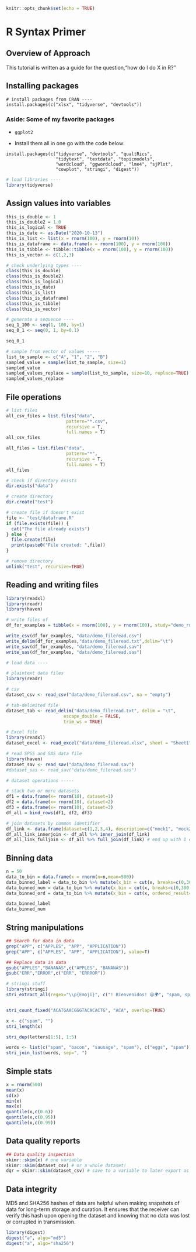 ```r
knitr::opts_chunk$set(echo = TRUE)
```

# R Syntax Primer

## Overview of Approach
This tutorial is written as a guide for the question,"how do I do X in R?"


## Installing packages
```
# install packages from CRAN ----
install.packages(c("xlsx", "tidyverse", "devtools"))
```

### Aside: Some of my favorite packages

  - `ggplot2`
  
  - Install them all in one go with the code below:
  ```
  install.packages(c("tidyverse", "devtools", "qualtRics",
                     "tidytext", "textdata", "topicmodels",
                     "wordcloud", "ggwordcloud", "lme4", "sjPlot",
                     "cowplot", "stringi", "digest"))
  
  ```

```r
# load libraries ----
library(tidyverse)
```

## Assign values into variables

```r
this_is_double <- 1
this_is_double2 = 1.0
this_is_logical <- TRUE
this_is_date <- as.Date("2020-10-13")
this_is_list <- list(x = rnorm(100), y = rnorm(10))
this_is_dataframe <- data.frame(x = rnorm(100), y = rnorm(100))
this_is_tibble <- tibble::tibble(x = rnorm(100), y = rnorm(100))
this_is_vector <- c(1,2,3)

# check underlying types ----
class(this_is_double)
class(this_is_double2)
class(this_is_logical)
class(this_is_date)
class(this_is_list)
class(this_is_dataframe)
class(this_is_tibble)
class(this_is_vector)
```

```r
# generate a sequence ----
seq_1_100 <- seq(1, 100, by=1)
seq_0_1 <- seq(0, 1, by=0.1)

seq_0_1

# sample from vector of values -----
list_to_sample <- c("A", "1", "2", "B")
sampled_value = sample(list_to_sample, size=1)
sampled_value
sampled_values_replace = sample(list_to_sample, size=10, replace=TRUE)
sampled_values_replace
```

## File operations

```r
# list files
all_csv_files = list.files("data", 
                       pattern="*.csv", 
                       recursive = T, 
                       full.names = T)
all_csv_files

all_files = list.files("data", 
                       pattern="*", 
                       recursive = T, 
                       full.names = T)
all_files

# check if directory exists
dir.exists("data")

# create directory
dir.create("test")

# create file if doesn't exist
file <- "test/dataframe.R"
if (file.exists(file)) {
  cat("The file already exists")
} else {
  file.create(file)
  print(paste0("File created: ",file))
}

# remove directory
unlink("test", recursive=TRUE)

```

## Reading and writing files

```r
library(readxl)
library(readr)
library(haven)

# write files of
df_for_examples = tibble(x = rnorm(100), y = rnorm(100), study="demo_rnorm_in_r")

write_csv(df_for_examples, "data/demo_fileread.csv")
write_delim(df_for_examples,"data/demo_fileread.txt",delim="\t")
write_sav(df_for_examples, "data/demo_fileread.sav")
write_sas(df_for_examples, "data/demo_fileread.sas")
```


```r
# load data ----

# plaintext data files
library(readr)

# csv
dataset_csv <- read_csv("data/demo_fileread.csv", na = "empty")

# tab-delimited file
dataset_tab <- read_delim("data/demo_fileread.txt", delim = "\t", 
                      escape_double = FALSE, 
                      trim_ws = TRUE)

# Excel file
library(readxl)
dataset_excel <- read_excel("data/demo_fileread.xlsx", sheet = "Sheet1")

# read SPSS and SAS data file
library(haven)
dataset_sav <- read_sav("data/demo_fileread.sav")
#dataset_sas <- read_sav("data/demo_fileread.sas")
```


```r
# dataset operations -----

# stack two or more datasets
df1 = data.frame(x= rnorm(10), dataset=1)
df2 = data.frame(x= rnorm(10), dataset=2)
df3 = data.frame(x= rnorm(10), dataset=3)
df_all = bind_rows(df1, df2, df3)

# join datasets by common identifier
df_link <- data.frame(dataset=c(1,2,3,4), description=c("mock1", "mock2", "mock3","mock4"))
df_all_link_innerjoin <- df_all %>% inner_join(df_link)
df_all_link_fulljoin <- df_all %>% full_join(df_link) # end up with 1 extra due to entry for dataset 4

```
## Binning data

```r

n = 50
data_to_bin = data.frame(x = rnorm(n=n,mean=500))
data_binned_label = data_to_bin %>% mutate(x_bin = cut(x, breaks=c(0,300,400,500,600,Inf)))
data_binned_num = data_to_bin %>% mutate(x_bin = cut(x, breaks=c(0,300,600,800), labels=FALSE))
data_binned_ord = data_to_bin %>% mutate(x_bin = cut(x, ordered_result=T, breaks=c(0,300,400,500,600,Inf)))

data_binned_label
data_binned_num

```


## String manipulations
```r

## Search for data in data
grep("APP", c("APPLES", "APP", "APPLICATION"))
grep("APP", c("APPLES", "APP", "APPLICATION"), value=T)

## Replace data in data
gsub("APPLES","BANANAS",c("APPLES", "BANANAS"))
gsub("ERR","ERROR",c("ERR", "ERRROR"))
```

```r
# stringi stuff
library(stringi)
stri_extract_all(regex="\\p{Emoji}", c("! Bienvenidos! 😃🌍", "spam, spam, 🥓, 🍳"))


stri_count_fixed("ACATGAACGGGTACACACTG", "ACA", overlap=TRUE)

x <- c("spam", "")
stri_length(x)

stri_dup(letters[1:5], 1:5)

words <- list(c("spam", "bacon", "sausage", "spam"), c("eggs", "spam"))
stri_join_list(words, sep=", ")
```

## Simple stats

```r
x = rnorm(500)
mean(x)
sd(x)
min(x)
max(x)
quantile(x,c(0.6))
quantile(x,c(0.95))
quantile(x,c(0.99))
```

## Data quality reports

```r
## Data quality inspection
skimr::skim(x) # one variable 
skimr::skim(dataset_csv) # or a whole dataset!
dqr = skimr::skim(dataset_csv) # save to a variable to later export as csv
```

## Data integrity

MD5 and SHA256 hashes of data are helpful when making snapshots of data for long-term storage and curation. It ensures that the receiver can verify this hash upon opening the dataset and knowing that no data was lost or corrupted in transmission.

```r
library(digest)
digest("a", algo="md5")
digest("a", algo="sha256")
```
